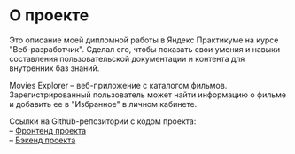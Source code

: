 # О проекте

Это описание моей дипломной работы в Яндекс Практикуме на курсе "Веб-разработчик". Сделал его, чтобы показать свои умения и навыки составления пользовательской документации и контента для внутренних баз знаний.

Movies Explorer – веб-приложение с каталогом фильмов. Зарегистрированный пользователь может найти информацию о фильме и добавить ее в "Избранное" в личном кабинете. 

Ссылки на Github-репозитории с кодом проекта:  
– [Фронтенд проекта](https://github.com/pnrf/movies-explorer-frontend)  
– [Бэкенд проекта](https://github.com/pnrf/movies-explorer-api)  




